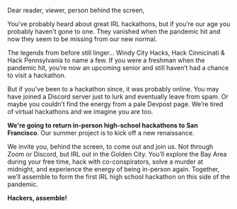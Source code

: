 
Dear reader, viewer, person behind the screen,

You’ve probably heard about great IRL hackathons, but if you’re our age you
probably haven’t gone to one.  They vanished when the pandemic hit and now they
seem to be missing from our new normal.

The legends from before still linger… Windy City Hacks, Hack Cinnicinati & Hack
Pennsylvania to name a few. If you were a freshman when the pandemic hit, you’re 
now an upcoming senior and still haven’t had a chance to visit a hackathon.

But if you’ve been to a hackathon since, it was probably online. You may have
joined a Discord server just to lurk and eventually leave from spam. Or maybe
you couldn’t find the energy from a pale Devpost page. We’re tired of virtual
hackathons and we imagine you are too.

**We're going to return in-person high-school hackathons to San Francisco**. Our
summer project is to kick off a new renaissance.

We invite you, behind the screen, to come out and join us. Not through Zoom or
Discord, but IRL out in the Golden City. You’ll explore the Bay Area during your
free time, hack with co-conspirators, solve a murder at midnight, and experience
the energy of being in-person again. Together, we’ll assemble to form the first
IRL high school hackathon on this side of the pandemic.

**Hackers, assemble!**

<style> 
  {`
  p {
    font-size: 18px!important;
  }
  `}
</style>
